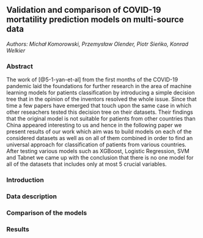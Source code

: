 ## Validation and comparison of COVID-19 mortatility prediction models on multi-source data

*Authors: Michał Komorowski, Przemysław Olender, Piotr Sieńko, Konrad Welkier*


### Abstract
The work of [@5-1-yan-et-al] from the first months of the COVID-19 pandemic laid the foundations for further research in the area of machine learning models for patients classification by introducing a simple decision tree that in the opinion of the inventors resolved the whole issue. Since that time a few papers have emerged that touch upon the same case in which other reseachers tested this decision tree on their datasets. Their findings that the original model is not suitable for patients from other countries than China appeared interesting to us and hence in the following paper we present results of our work which aim was to build models on each of the considered datasets as well as on all of them combined in order to find an universal approach for classification of patients from various countries. After testing various models such as XGBoost, Logistic Regression, SVM and Tabnet we came up with the conclusion that there is no one model for all of the datasets that includes only at most 5 crucial variables.


### Introduction

### Data description

### Comparison of the models

### Results

